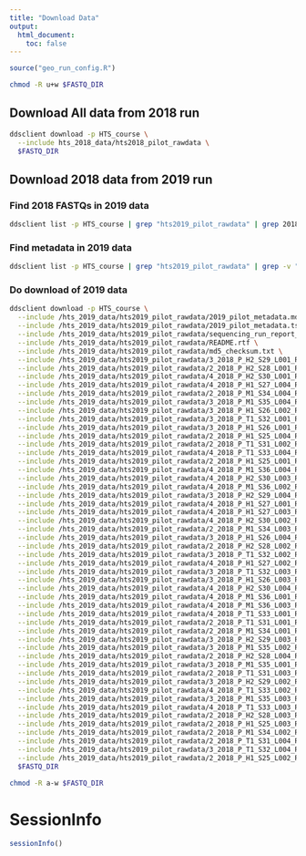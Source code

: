 ```yaml
---
title: "Download Data"
output:
  html_document:
    toc: false
---
```



```r
source("geo_run_config.R")
```

```bash
chmod -R u+w $FASTQ_DIR
```

## Download All data from 2018 run
```bash
ddsclient download -p HTS_course \
  --include hts_2018_data/hts2018_pilot_rawdata \
  $FASTQ_DIR
```

## Download 2018 data from 2019 run

### Find 2018 FASTQs in 2019 data
```bash
ddsclient list -p HTS_course | grep "hts2019_pilot_rawdata" | grep 2018 
```

### Find metadata in 2019 data
```bash
ddsclient list -p HTS_course | grep "hts2019_pilot_rawdata" | grep -v "fastq.gz"
```

### Do download of 2019 data
```bash
ddsclient download -p HTS_course \
  --include /hts_2019_data/hts2019_pilot_rawdata/2019_pilot_metadata.md \
  --include /hts_2019_data/hts2019_pilot_rawdata/2019_pilot_metadata.tsv \
  --include /hts_2019_data/hts2019_pilot_rawdata/sequencing_run_report_5630_190509A5.html \
  --include /hts_2019_data/hts2019_pilot_rawdata/README.rtf \
  --include /hts_2019_data/hts2019_pilot_rawdata/md5_checksum.txt \
  --include /hts_2019_data/hts2019_pilot_rawdata/3_2018_P_H2_S29_L001_R1_001.fastq.gz \
  --include /hts_2019_data/hts2019_pilot_rawdata/2_2018_P_H2_S28_L001_R1_001.fastq.gz \
  --include /hts_2019_data/hts2019_pilot_rawdata/4_2018_P_H2_S30_L001_R1_001.fastq.gz \
  --include /hts_2019_data/hts2019_pilot_rawdata/4_2018_P_H1_S27_L004_R1_001.fastq.gz \
  --include /hts_2019_data/hts2019_pilot_rawdata/2_2018_P_M1_S34_L004_R1_001.fastq.gz \
  --include /hts_2019_data/hts2019_pilot_rawdata/3_2018_P_M1_S35_L004_R1_001.fastq.gz \
  --include /hts_2019_data/hts2019_pilot_rawdata/3_2018_P_H1_S26_L002_R1_001.fastq.gz \
  --include /hts_2019_data/hts2019_pilot_rawdata/3_2018_P_T1_S32_L001_R1_001.fastq.gz \
  --include /hts_2019_data/hts2019_pilot_rawdata/3_2018_P_H1_S26_L001_R1_001.fastq.gz \
  --include /hts_2019_data/hts2019_pilot_rawdata/2_2018_P_H1_S25_L004_R1_001.fastq.gz \
  --include /hts_2019_data/hts2019_pilot_rawdata/2_2018_P_T1_S31_L002_R1_001.fastq.gz \
  --include /hts_2019_data/hts2019_pilot_rawdata/4_2018_P_T1_S33_L004_R1_001.fastq.gz \
  --include /hts_2019_data/hts2019_pilot_rawdata/2_2018_P_H1_S25_L001_R1_001.fastq.gz \
  --include /hts_2019_data/hts2019_pilot_rawdata/4_2018_P_M1_S36_L004_R1_001.fastq.gz \
  --include /hts_2019_data/hts2019_pilot_rawdata/4_2018_P_H2_S30_L003_R1_001.fastq.gz \
  --include /hts_2019_data/hts2019_pilot_rawdata/4_2018_P_M1_S36_L002_R1_001.fastq.gz \
  --include /hts_2019_data/hts2019_pilot_rawdata/3_2018_P_H2_S29_L004_R1_001.fastq.gz \
  --include /hts_2019_data/hts2019_pilot_rawdata/4_2018_P_H1_S27_L001_R1_001.fastq.gz \
  --include /hts_2019_data/hts2019_pilot_rawdata/4_2018_P_H1_S27_L003_R1_001.fastq.gz \
  --include /hts_2019_data/hts2019_pilot_rawdata/4_2018_P_H2_S30_L002_R1_001.fastq.gz \
  --include /hts_2019_data/hts2019_pilot_rawdata/2_2018_P_M1_S34_L003_R1_001.fastq.gz \
  --include /hts_2019_data/hts2019_pilot_rawdata/3_2018_P_H1_S26_L004_R1_001.fastq.gz \
  --include /hts_2019_data/hts2019_pilot_rawdata/2_2018_P_H2_S28_L002_R1_001.fastq.gz \
  --include /hts_2019_data/hts2019_pilot_rawdata/3_2018_P_T1_S32_L002_R1_001.fastq.gz \
  --include /hts_2019_data/hts2019_pilot_rawdata/4_2018_P_H1_S27_L002_R1_001.fastq.gz \
  --include /hts_2019_data/hts2019_pilot_rawdata/3_2018_P_T1_S32_L003_R1_001.fastq.gz \
  --include /hts_2019_data/hts2019_pilot_rawdata/3_2018_P_H1_S26_L003_R1_001.fastq.gz \
  --include /hts_2019_data/hts2019_pilot_rawdata/4_2018_P_H2_S30_L004_R1_001.fastq.gz \
  --include /hts_2019_data/hts2019_pilot_rawdata/4_2018_P_M1_S36_L001_R1_001.fastq.gz \
  --include /hts_2019_data/hts2019_pilot_rawdata/4_2018_P_M1_S36_L003_R1_001.fastq.gz \
  --include /hts_2019_data/hts2019_pilot_rawdata/4_2018_P_T1_S33_L001_R1_001.fastq.gz \
  --include /hts_2019_data/hts2019_pilot_rawdata/2_2018_P_T1_S31_L001_R1_001.fastq.gz \
  --include /hts_2019_data/hts2019_pilot_rawdata/2_2018_P_M1_S34_L001_R1_001.fastq.gz \
  --include /hts_2019_data/hts2019_pilot_rawdata/3_2018_P_H2_S29_L003_R1_001.fastq.gz \
  --include /hts_2019_data/hts2019_pilot_rawdata/3_2018_P_M1_S35_L002_R1_001.fastq.gz \
  --include /hts_2019_data/hts2019_pilot_rawdata/2_2018_P_H2_S28_L004_R1_001.fastq.gz \
  --include /hts_2019_data/hts2019_pilot_rawdata/3_2018_P_M1_S35_L001_R1_001.fastq.gz \
  --include /hts_2019_data/hts2019_pilot_rawdata/2_2018_P_T1_S31_L003_R1_001.fastq.gz \
  --include /hts_2019_data/hts2019_pilot_rawdata/3_2018_P_H2_S29_L002_R1_001.fastq.gz \
  --include /hts_2019_data/hts2019_pilot_rawdata/4_2018_P_T1_S33_L002_R1_001.fastq.gz \
  --include /hts_2019_data/hts2019_pilot_rawdata/3_2018_P_M1_S35_L003_R1_001.fastq.gz \
  --include /hts_2019_data/hts2019_pilot_rawdata/4_2018_P_T1_S33_L003_R1_001.fastq.gz \
  --include /hts_2019_data/hts2019_pilot_rawdata/2_2018_P_H2_S28_L003_R1_001.fastq.gz \
  --include /hts_2019_data/hts2019_pilot_rawdata/2_2018_P_H1_S25_L003_R1_001.fastq.gz \
  --include /hts_2019_data/hts2019_pilot_rawdata/2_2018_P_M1_S34_L002_R1_001.fastq.gz \
  --include /hts_2019_data/hts2019_pilot_rawdata/2_2018_P_T1_S31_L004_R1_001.fastq.gz \
  --include /hts_2019_data/hts2019_pilot_rawdata/3_2018_P_T1_S32_L004_R1_001.fastq.gz \
  --include /hts_2019_data/hts2019_pilot_rawdata/2_2018_P_H1_S25_L002_R1_001.fastq.gz \
  $FASTQ_DIR
```

```bash
chmod -R a-w $FASTQ_DIR
```


# SessionInfo
```r
sessionInfo()
```
